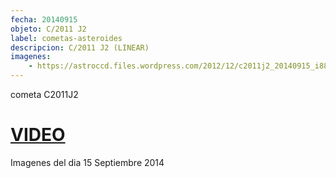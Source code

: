 ```yaml
---
fecha: 20140915
objeto: C/2011 J2
label: cometas-asteroides
descripcion: C/2011 J2 (LINEAR)
imagenes:
	- https://astroccd.files.wordpress.com/2012/12/c2011j2_20140915_i88dis_astr.jpg
---
```


<Imagen src="https://astroccd.files.wordpress.com/2012/12/c2011j2_20140915_i88dis_astr.jpg" />

cometa C2011J2
# <a href="http://youtu.be/po6as9H-_hk" target="_blank" > VIDEO</a>
Imagenes del dia 15 Septiembre 2014